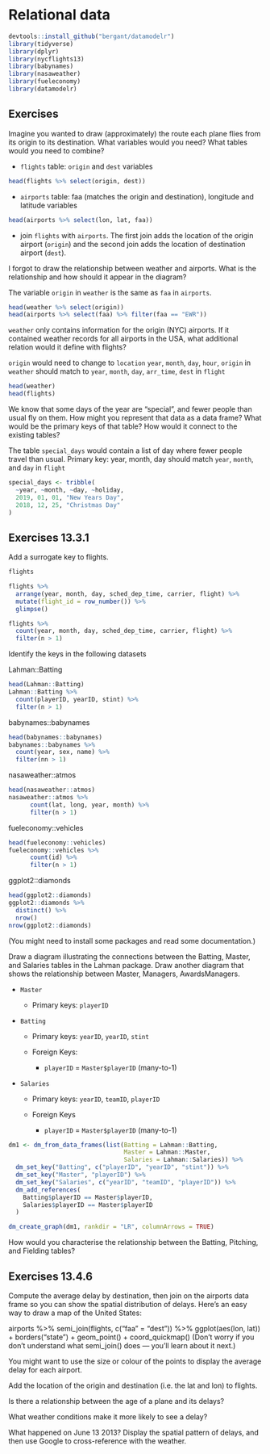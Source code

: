 # Relational data

```r
devtools::install_github("bergant/datamodelr")
library(tidyverse)
library(dplyr)
library(nycflights13)
library(babynames)
library(nasaweather)
library(fueleconomy)
library(datamodelr)
```

## Exercises

Imagine you wanted to draw (approximately) the route each plane flies from its origin to its destination. What variables would you need? What tables would you need to combine?

-   `flights` table: `origin` and `dest` variables
```r
head(flights %>% select(origin, dest))
```
-   `airports` table: faa (matches the origin and destination), longitude and latitude variables

```r
head(airports %>% select(lon, lat, faa))
```

-   join `flights` with `airports`. The first join adds the location of the origin airport (`origin`) and the second join adds the location of destination airport (`dest`).

I forgot to draw the relationship between weather and airports. What is the relationship and how should it appear in the diagram?

The variable `origin` in `weather` is the same as `faa` in `airports`.

```r
head(weather %>% select(origin))
head(airports %>% select(faa) %>% filter(faa == "EWR"))
```

`weather` only contains information for the origin (NYC) airports. If it contained weather records for all airports in the USA, what additional relation would it define with flights?

`origin` would need to change to `location`
`year`, `month`, `day`, `hour`, `origin` in `weather` should match to `year`, `month`, `day`, `arr_time`, `dest` in `flight` 

```r
head(weather)
head(flights)
```

We know that some days of the year are “special”, and fewer people than usual fly on them. How might you represent that data as a data frame? What would be the primary keys of that table? How would it connect to the existing tables?

The table `special_days` would contain a list of day where fewer people travel than usual.
Primary key: year, month, day should match `year`, `month`, and `day` in `flight`


```r
special_days <- tribble(
  ~year, ~month, ~day, ~holiday,
  2019, 01, 01, "New Years Day",
  2018, 12, 25, "Christmas Day"
)
```

## Exercises 13.3.1 

Add a surrogate key to flights.

```r
flights

flights %>%
  arrange(year, month, day, sched_dep_time, carrier, flight) %>%
  mutate(flight_id = row_number()) %>%
  glimpse()

flights %>% 
  count(year, month, day, sched_dep_time, carrier, flight) %>% 
  filter(n > 1)
```

Identify the keys in the following datasets

Lahman::Batting

```r
head(Lahman::Batting)
Lahman::Batting %>% 
  count(playerID, yearID, stint) %>% 
  filter(n > 1)
```

babynames::babynames

```r
head(babynames::babynames)
babynames::babynames %>% 
  count(year, sex, name) %>% 
  filter(nn > 1)
```

nasaweather::atmos

```r
head(nasaweather::atmos)
nasaweather::atmos %>%
      count(lat, long, year, month) %>%
      filter(n > 1)
```

fueleconomy::vehicles

```r
head(fueleconomy::vehicles)
fueleconomy::vehicles %>%
      count(id) %>%
      filter(n > 1)
```

ggplot2::diamonds

```r
head(ggplot2::diamonds)
ggplot2::diamonds %>%
  distinct() %>%
  nrow()
nrow(ggplot2::diamonds)
```

(You might need to install some packages and read some documentation.)

Draw a diagram illustrating the connections between the Batting, Master, and Salaries tables in the Lahman package. Draw another diagram that shows the relationship between Master, Managers, AwardsManagers.

-   `Master`

    -   Primary keys: `playerID`

-   `Batting`

    -   Primary keys: `yearID`, `yearID`, `stint`

    -   Foreign Keys:

        -   `playerID` = `Master$playerID` (many-to-1)

-   `Salaries`

    -   Primary keys: `yearID`, `teamID`, `playerID`

    -   Foreign Keys

        -   `playerID` = `Master$playerID` (many-to-1)

```r
dm1 <- dm_from_data_frames(list(Batting = Lahman::Batting,
                                Master = Lahman::Master,
                                Salaries = Lahman::Salaries)) %>%
  dm_set_key("Batting", c("playerID", "yearID", "stint")) %>%
  dm_set_key("Master", "playerID") %>%
  dm_set_key("Salaries", c("yearID", "teamID", "playerID")) %>%
  dm_add_references(
    Batting$playerID == Master$playerID,
    Salaries$playerID == Master$playerID
  )

dm_create_graph(dm1, rankdir = "LR", columnArrows = TRUE)
```

How would you characterise the relationship between the Batting, Pitching, and Fielding tables?

## Exercises 13.4.6 

Compute the average delay by destination, then join on the airports data frame so you can show the spatial distribution of delays. Here’s an easy way to draw a map of the United States:

airports %>%
  semi_join(flights, c("faa" = "dest")) %>%
  ggplot(aes(lon, lat)) +
    borders("state") +
    geom_point() +
    coord_quickmap()
(Don’t worry if you don’t understand what semi_join() does — you’ll learn about it next.)

You might want to use the size or colour of the points to display the average delay for each airport.

Add the location of the origin and destination (i.e. the lat and lon) to flights.

Is there a relationship between the age of a plane and its delays?

What weather conditions make it more likely to see a delay?

What happened on June 13 2013? Display the spatial pattern of delays, and then use Google to cross-reference with the weather.